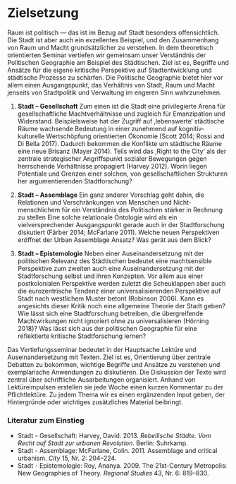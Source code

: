 # Zielsetzung {.unlisted .unnumbered}

Raum ist politisch — das ist im Bezug auf Stadt besonders offensichtlich. Die Stadt ist aber auch ein exzellentes Beispiel, und den Zusammenhang von Raum und Macht grundsätzlicher zu verstehen. In dem theoretisch orientierten Seminar vertiefen wir gemeinsam unser Verständnis der Politischen Geographie am Beispiel des Städtischen. Ziel ist es, Begriffe und Ansätze für die eigene kritische Perspektive auf Stadtentwicklung und städtische Prozesse zu schärfen. Die Politische Geographie bietet hier vor allem einen Ausgangspunkt, das Verhältnis von Stadt, Raum und Macht jenseits von Stadtpolitik und Verwaltung im engeren Sinn wahrzunehmen.

1. **Stadt -- Gesellschaft**
   Zum einen ist die Stadt eine privilegierte Arena für gesellschaftliche Machtverhältnisse und zugleich für Emanzipation und Widerstand. Beispielsweise hat der Zugriff auf ‚lebenswerte‘ städtische Räume wachsende Bedeutung in einer zunehmend auf kognitiv-kulturelle Wertschöpfung orientierten Ökonomie (Scott 2014; Rossi and Di Bella 2017). Dadurch bekommen die Konflikte um städtische Räume eine neue Brisanz (Mayer 2014). Teils wird das ‚Right to the City‘ als der zentrale strategischer Angriffspunkt sozialer Bewegungen gegen herrschende Verhältnisse propagiert (Harvey 2012). Worin liegen Potentiale und Grenzen einer solchen, von gesellschaftlichen Strukturen her argumentierenden Stadtforschung?

2. **Stadt -- Assemblage**
   Ein ganz anderer Vorschlag geht dahin, die Relationen und Verschränkungen von Menschen und Nicht-menschlichem für ein Verständnis des Politischen stärker in Rechnung zu stellen Eine solche relationale Ontologie wird als ein vielversprechender Ausgangspunkt gerade auch in der Stadtforschung diskutiert (Färber 2014; McFarlane 2011). Welche neuen Perspektiven eröffnet der Urban Assemblage Ansatz? Was gerät aus dem Blick?

3. **Stadt -- Epistemologie**
   Neben einer Auseinandersetzung mit der politischen Relevanz des Städtischen bedeutet eine machtsensible Perspektive zum zweiten auch eine Auseinandersetzung mit der Stadtforschung selbst und ihren Konzepten. Vor allem aus einer postkolonialen Perspektive werden zuletzt die Scheuklappen aber auch die eurozentrische Tendenz einer universalisierenden Perspektive auf Stadt nach westlichem Muster betont (Robinson 2006). Kann es angesichts dieser Kritik noch eine allgemeine Theorie der Stadt geben? Wie lässt sich eine Stadtforschung betreiben, die übergreifende Machtwirkungen nicht ignoriert ohne zu universalisieren (Hörning 2018)? Was lässt sich aus der politischen Geographie für eine reflektierte kritische Stadtforschung lernen?

Das Vertiefungsseminar bedeutet in der Hauptsache Lektüre und Auseinandersetzung mit Texten. Ziel ist es, Orientierung über zentrale Debatten zu bekommen, wichtige Begriffe und Ansätze zu verstehen und exemplarische Anwendungen zu diskutieren. Die Diskussion der Texte wird zentral über schriftliche Ausarbeitungen organisiert. Anhand von Lektüreimpulsen erstellen sie jede Woche einen kurzen Kommentar zu der Pflichtlektüre. Zu jedem Thema wir es einen ergänzenden Input geben, der Hintergründe oder wichtiges zusätzliches Material beibringt.

### Literatur zum Einstieg {.unlisted .unnumbered}
* Stadt - Gesellschaft: Harvey, David. 2013. *Rebellische Städte. Vom Recht auf Stadt zur urbanen Revolution*. Berlin: Suhrkamp.
* Stadt - Assemblage: McFarlane, Colin. 2011. Assemblage and critical urbanism. *City* 15, Nr. 2: 204–224.
* Stadt - Epistemologie: Roy, Ananya. 2009. The 21st-Century Metropolis: New Geographies of Theory. *Regional Studies* 43, Nr. 6: 819–830.
